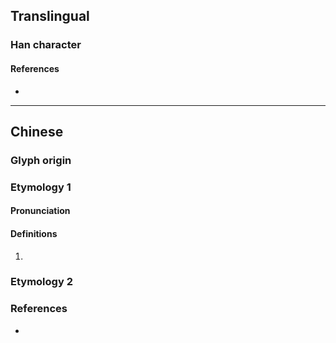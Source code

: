 {{character info}}
==Translingual==

===Han character===
{{Han char|rn=64|rad=手|as=12|sn=16|four=|canj=FKQ|ids=⿱敝手}}

====References====
* {{Han ref|kx=0453.210|dkj=12677|dj=0803.040|hdz=31940.040|uh=6486|ud=25734}}

----

==Chinese==

===Glyph origin===
{{Han etym}}
{{Han compound|敝|手|c1=p|c2=s|t2=hand|ls=psc}}

===Etymology 1===
{{zh-forms}}

====Pronunciation====
{{zh-pron
|mn=pih
|cat=v
}}

====Definitions====
{{zh-hanzi}}

# {{lb|zh|Min Nan}} {{zh-alt-form|*䘷|to roll up (a sleeve, a pant leg, etc.)}}

===Etymology 2===
{{zh-see|撇|v}}

===References===
* {{thcwd|11087}}